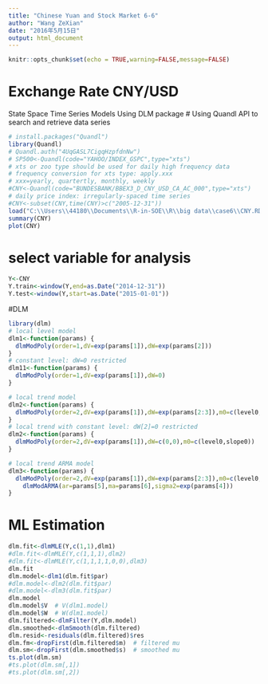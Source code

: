 ```yaml
---
title: "Chinese Yuan and Stock Market 6-6"
author: "Wang ZeXian"
date: "2016年5月15日"
output: html_document
---
```


```r
knitr::opts_chunk$set(echo = TRUE,warning=FALSE,message=FALSE)
```

# Exchange Rate CNY/USD
State Space Time Series Models Using DLM package
# Using Quandl API to search and retrieve data series
```r
# install.packages("Quandl")
library(Quandl)
# Quandl.auth("4UqGASL7CigqHzpfdnNw")
# SP500<-Quandl(code="YAHOO/INDEX_GSPC",type="xts") 
# xts or zoo type should be used for daily high frequency data
# frequency conversion for xts type: apply.xxx
# xxx=yearly, quartertly, monthly, weekly
#CNY<-Quandl(code="BUNDESBANK/BBEX3_D_CNY_USD_CA_AC_000",type="xts") 
# daily price index: irregularly-spaced time series
#CNY<-subset(CNY,time(CNY)>c("2005-12-31"))
load("C:\\Users\\44180\\Documents\\R-in-SOE\\R\\big data\\case6\\CNY.RData")
summary(CNY)
plot(CNY)
```
# select variable for analysis
```r
Y<-CNY
Y.train<-window(Y,end=as.Date("2014-12-31"))
Y.test<-window(Y,start=as.Date("2015-01-01"))
```
#DLM
```r
library(dlm)
# local level model
dlm1<-function(params) {
  dlmModPoly(order=1,dV=exp(params[1]),dW=exp(params[2]))
}
# constant level: dW=0 restricted
dlm11<-function(params) {
  dlmModPoly(order=1,dV=exp(params[1]),dW=0)
}

# local trend model
dlm2<-function(params) {
  dlmModPoly(order=2,dV=exp(params[1]),dW=exp(params[2:3]),m0=c(level0,slope0))
}
# local trend with constant level: dW[2]=0 restricted
dlm2<-function(params) {
  dlmModPoly(order=2,dV=exp(params[1]),dW=c(0,0),m0=c(level0,slope0))
}

# local trend ARMA model
dlm3<-function(params) {
  dlmModPoly(order=2,dV=exp(params[1]),dW=exp(params[2:3]),m0=c(level0,slope0)) +  
    dlmModARMA(ar=params[5],ma=params[6],sigma2=exp(params[4]))
}
```
# ML Estimation 
```r
dlm.fit<-dlmMLE(Y,c(1,1),dlm1)
#dlm.fit<-dlmMLE(Y,c(1,1,1),dlm2)
#dlm.fit<-dlmMLE(Y,c(1,1,1,1,0,0),dlm3)
dlm.fit
dlm.model<-dlm1(dlm.fit$par)
#dlm.model<-dlm2(dlm.fit$par)
#dlm.model<-dlm3(dlm.fit$par)
dlm.model
dlm.model$V  # V(dlm1.model)
dlm.model$W  # W(dlm1.model)
dlm.filtered<-dlmFilter(Y,dlm.model)
dlm.smoothed<-dlmSmooth(dlm.filtered)
dlm.resid<-residuals(dlm.filtered)$res
dlm.fm<-dropFirst(dlm.filtered$m)  # filtered mu
dlm.sm<-dropFirst(dlm.smoothed$s)  # smoothed mu
ts.plot(dlm.sm)
#ts.plot(dlm.sm[,1])
#ts.plot(dlm.sm[,2])
```